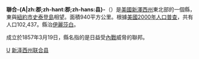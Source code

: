 {{noteTA 
|G1=USState
}}
{{Otheruses|聯合縣|subject=美國新澤西州的一個縣|other=英文同名的縣}}
<!--[[File:Map_of_New_Jersey_highlighting_Union_County.svg|150px]]-->
{{Infobox U.S. County |
 county = 聯合郡|
 state = 紐澤西州 |
 en county = Union County |
 en state = New Jersey |
 map = Map of New Jersey highlighting Union County.svg|
 map size = 100|
 founded = 1857 |
 seat = [[伊麗莎白_(新澤西州)|伊麗莎白]] |
 area = 273 [[平方公里|平方公里]] (105 [[平方英里|平方英里]]) |
 area land  = 268 km² (103 mi²) |
 area water = 6 km² (2 mi²) |
 area percentage = 2.06% |
 census yr = 2000 |
 pop = 522,541 |
 density = 1,953 |
 web = www.unioncountynj.org|
}}
'''聯合-{A|zh:郡;zh-hant:郡;zh-hans:县}-'''（{{lang-en|Union County}}）是[[美國|美國]][[新澤西州|新澤西州]]東北部的一個縣，東與[[紐約市|紐約市]][[史泰登島|史泰登島]]相望。面積940平方公里。根據[[美國2000年人口普查|美國2000年人口普查]]，共有人口102,437。縣治[[伊麗莎白_(新澤西州)|伊麗莎白]]。

成立於1857年3月19日，縣名指的是日益受[[美國內戰|內戰]]威脅的聯邦。

{{New_Jersey}}
{{NewJersey-stub}}

[[Category:新泽西州县份|U]]
[[Category:新泽西州联合县|]]